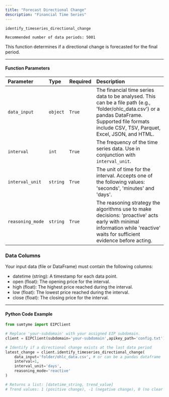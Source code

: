 ```yaml
---
title: "Forecast Directional Change"
description: "Financial Time Series"
---
```


`identify_timeseries_directional_change`

`Recommended number of data periods: 5001`

This function determines if a directional change is forecasted for the final period.

---

#### Function Parameters

| Parameter        | Type     | Required | Description                                                                                                                                                                                           |
| :--------------- | :------- | :------- | :---------------------------------------------------------------------------------------------------------------------------------------------------------------------------------------------------- |
| `data_input`     | `object` | `True`   | The financial time series data to be analysed. This can be a file path (e.g., 'folder/ohlc_data.csv') or a pandas DataFrame. Supported file formats include CSV, TSV, Parquet, Excel, JSON, and HTML. |
| `interval`       | `int`    | `True`   | The frequency of the time series data. Use in conjunction with `interval_unit`.                                                                                                                       |
| `interval_unit`  | `string` | `True`   | The unit of time for the interval. Accepts one of the following values: 'seconds', 'minutes' and 'days'.                                                                                              |
| `reasoning_mode` | `string` | `True`   | The reasoning strategy the algorithms use to make decisions: 'proactive' acts early with minimal information while 'reactive' waits for sufficient evidence before acting.                            |

### Data Columns

Your input data (file or DataFrame) must contain the following columns:

- datetime (string): A timestamp for each data point.
- open (float): The opening price for the interval.
- high (float): The highest price reached during the interval.
- low (float): The lowest price reached during the interval.
- close (float): The closing price for the interval.

---

#### Python Code Example

```python
from sumtyme import EIPClient

# Replace 'your-subdomain' with your assigned EIP subdomain.
client = EIPClient(subdomain='your-subdomain',apikey_path='config.txt')

# Identify if a directional change exists at the last data period
latest_change = client.identify_timeseries_directional_change(
    data_input='folder/ohlc_data.csv', # or can be a pandas dataframe 
    interval=1,
    interval_unit='days',
    reasoning_mode='reactive'
)

# Returns a list: [datetime_string, trend_value]
# Trend values: 1 (positive change), -1 (negative change), 0 (no clear change)
```